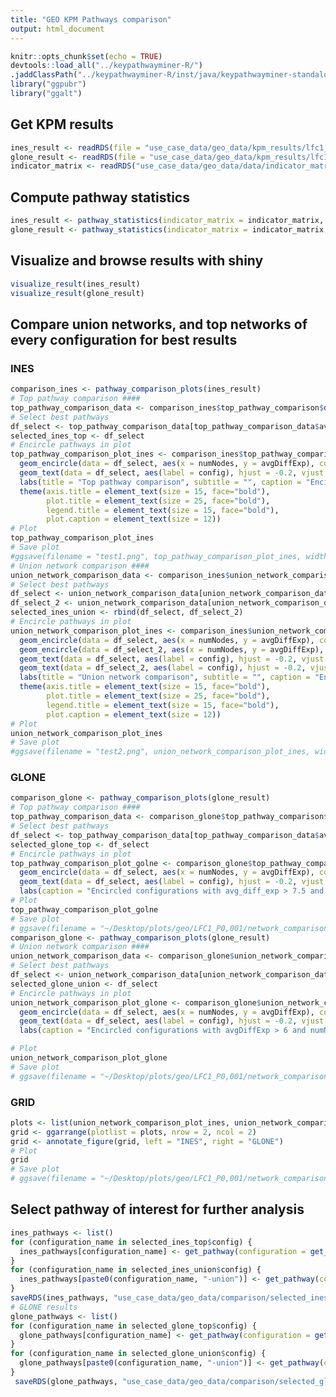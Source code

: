 ```yaml
---
title: "GEO KPM Pathways comparison"
output: html_document
---
```


```r
knitr::opts_chunk$set(echo = TRUE)
devtools::load_all("../keypathwayminer-R/")
.jaddClassPath("../keypathwayminer-R/inst/java/keypathwayminer-standalone-5.0.jar")
library("ggpubr")
library("ggalt")
```

## Get KPM results
```r
ines_result <- readRDS(file = "use_case_data/geo_data/kpm_results/lfc1_p0,001/INES/innes_greedy_results_sars_cov_2_lfc1_p0001.rds")
glone_result <- readRDS(file = "use_case_data/geo_data/kpm_results/lfc1_p0,001/GLONE/glone_greedy_results_sars_cov_2_lfc1_p0001.rds")
indicator_matrix <- readRDS("use_case_data/geo_data/data/indicator_matrix_lfc1_p0,001.rds")
```

## Compute pathway statistics
```r
ines_result <- pathway_statistics(indicator_matrix = indicator_matrix, result = ines_result)
glone_result <- pathway_statistics(indicator_matrix = indicator_matrix, result = glone_result)
```

## Visualize and browse results with shiny
```r
visualize_result(ines_result)
visualize_result(glone_result)
```

## Compare union networks, and top networks of every configuration for best results
### INES
```r
comparison_ines <- pathway_comparison_plots(ines_result)
# Top pathway comparison ####
top_pathway_comparison_data <- comparison_ines$top_pathway_comparison$data
# Select best pathways
df_select <- top_pathway_comparison_data[top_pathway_comparison_data$avgDiffExp > 8 & top_pathway_comparison_data$numNodes > 5, ]
selected_ines_top <- df_select
# Encircle pathways in plot
top_pathway_comparison_plot_ines <- comparison_ines$top_pathway_comparison$plot +
  geom_encircle(data = df_select, aes(x = numNodes, y = avgDiffExp), color = "red", spread = 0.001) +
  geom_text(data = df_select, aes(label = config), hjust = -0.2, vjust = 0) +
  labs(title = "Top pathway comparison", subtitle = "", caption = "Encircled configurations with avg_diff_exp > 8 and num_nodes > 5") + 
  theme(axis.title = element_text(size = 15, face="bold"),
        plot.title = element_text(size = 25, face="bold"),
        legend.title = element_text(size = 15, face="bold"),
        plot.caption = element_text(size = 12))
# Plot
top_pathway_comparison_plot_ines
# Save plot
#ggsave(filename = "test1.png", top_pathway_comparison_plot_ines, width = 14, height = 9)
# Union network comparison ####
union_network_comparison_data <- comparison_ines$union_network_comparison$data
# Select best pathways
df_select <- union_network_comparison_data[union_network_comparison_data$avgDiffExp > 6 & union_network_comparison_data$numNodes > 6, ]
df_select_2 <- union_network_comparison_data[union_network_comparison_data$avgDiffExp > 5 & union_network_comparison_data$numNodes > 40, ]
selected_ines_union <- rbind(df_select, df_select_2)
# Encircle pathways in plot
union_network_comparison_plot_ines <- comparison_ines$union_network_comparison$plot +
  geom_encircle(data = df_select, aes(x = numNodes, y = avgDiffExp), color = "red", spread = 0.001) +
  geom_encircle(data = df_select_2, aes(x = numNodes, y = avgDiffExp), color = "red", spread = 0.001) +
  geom_text(data = df_select, aes(label = config), hjust = -0.2, vjust = 0) +
  geom_text(data = df_select_2, aes(label = config), hjust = -0.2, vjust = 0) +
  labs(title = "Union network comparison", subtitle = "", caption = "Encircled configurations with avgDiffExp > 6 and numNodes > 6, and avgDiffExp > 6 and numNodes > 40")+
  theme(axis.title = element_text(size = 15, face="bold"),
        plot.title = element_text(size = 25, face="bold"),
        legend.title = element_text(size = 15, face="bold"),
        plot.caption = element_text(size = 12))
# Plot
union_network_comparison_plot_ines
# Save plot
#ggsave(filename = "test2.png", union_network_comparison_plot_ines, width = 14, height = 9)
```
### GLONE
```r
comparison_glone <- pathway_comparison_plots(glone_result)
# Top pathway comparison ####
top_pathway_comparison_data <- comparison_glone$top_pathway_comparison$data
# Select best pathways
df_select <- top_pathway_comparison_data[top_pathway_comparison_data$avgDiffExp > 7.5 & top_pathway_comparison_data$numNodes > 10, ]
selected_glone_top <- df_select
# Encircle pathways in plot
top_pathway_comparison_plot_golne <- comparison_glone$top_pathway_comparison$plot +
  geom_encircle(data = df_select, aes(x = numNodes, y = avgDiffExp), color = "red", spread = 0.001) +
  geom_text(data = df_select, aes(label = config), hjust = -0.2, vjust = 0) +
  labs(caption = "Encircled configurations with avg_diff_exp > 7.5 and num_nodes > 10")
# Plot
top_pathway_comparison_plot_golne
# Save plot
# ggsave(filename = "~/Desktop/plots/geo/LFC1_P0,001/network_comparison/top_pathway_comparison_glone.png", top_pathway_comparison_plot_golne, width = 14, height = 8)
comparison_glone <- pathway_comparison_plots(glone_result)
# Union network comparison ####
union_network_comparison_data <- comparison_glone$union_network_comparison$data
# Select best pathways
df_select <- union_network_comparison_data[union_network_comparison_data$avgDiffExp > 6 & union_network_comparison_data$numNodes > 30, ]
selected_glone_union <- df_select
# Encircle pathways in plot
union_network_comparison_plot_glone <- comparison_glone$union_network_comparison$plot +
  geom_encircle(data = df_select, aes(x = numNodes, y = avgDiffExp), color = "red", spread = 0.001) +
  geom_text(data = df_select, aes(label = config), hjust = -0.2, vjust = 0) +
  labs(caption = "Encircled configurations with avgDiffExp > 6 and numNodes > 30")

# Plot
union_network_comparison_plot_glone
# Save plot
# ggsave(filename = "~/Desktop/plots/geo/LFC1_P0,001/network_comparison/union_network_comparison_glone.png", union_network_comparison_plot_glone, width = 14, height = 8)
```

### GRID
```r
plots <- list(union_network_comparison_plot_ines, union_network_comparison_plot_glone, top_pathway_comparison_plot_ines, top_pathway_comparison_plot_golne)
grid <- ggarrange(plotlist = plots, nrow = 2, ncol = 2)
grid <- annotate_figure(grid, left = "INES", right = "GLONE")
# Plot
grid
# Save plot
# ggsave(filename = "~/Desktop/plots/geo/LFC1_P0,001/network_comparison/grid.png", grid, width = 25, height = 12)
```

## Select pathway of interest for further analysis
```r
ines_pathways <- list()
for (configuration_name in selected_ines_top$config) {
  ines_pathways[configuration_name] <- get_pathway(configuration = get_configuration(ines_result, configuration_name), pathway_name = "Pathway-1")
}
for (configuration_name in selected_ines_union$config) {
  ines_pathways[paste0(configuration_name, "-union")] <- get_pathway(configuration = get_configuration(ines_result, configuration_name), union = TRUE)
}
saveRDS(ines_pathways, "use_case_data/geo_data/comparison/selected_ines_pathways.rds")
# GLONE results
glone_pathways <- list()
for (configuration_name in selected_glone_top$config) {
  glone_pathways[configuration_name] <- get_pathway(configuration = get_configuration(glone_result, configuration_name), pathway_name = "Pathway-1")
}
for (configuration_name in selected_glone_union$config) {
  glone_pathways[paste0(configuration_name, "-union")] <- get_pathway(configuration = get_configuration(glone_result, configuration_name), union = TRUE)
}
 saveRDS(glone_pathways, "use_case_data/geo_data/comparison/selected_glone_pathways.rds")
```
